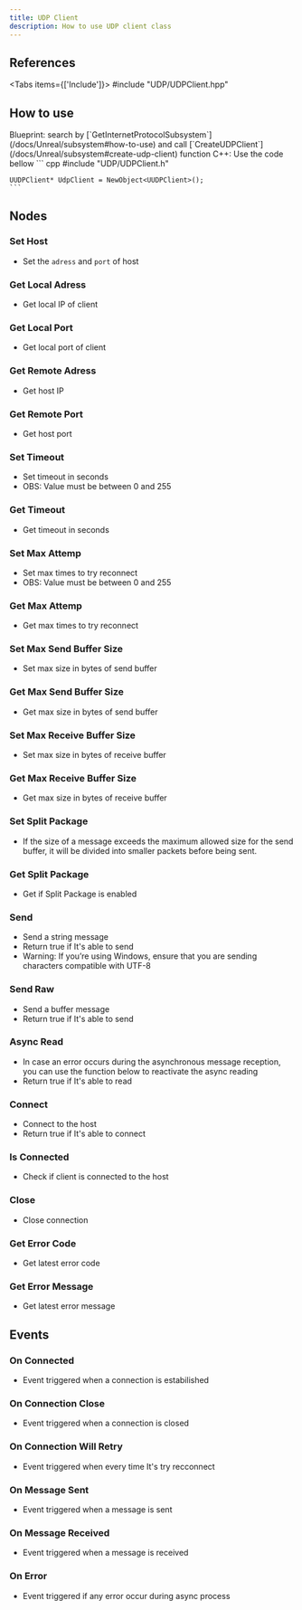 ```yaml
---
title: UDP Client
description: How to use UDP client class
---
```



## References
 
<Tabs items={['Include']}>
    <Tab value="Include">#include "UDP/UDPClient.hpp"</Tab>
</Tabs>

## How to use

<Steps>
  <Step>
    Blueprint: search by [`GetInternetProtocolSubsystem`](/docs/Unreal/subsystem#how-to-use) and call [`CreateUDPClient`](/docs/Unreal/subsystem#create-udp-client) function
  </Step>
  <Step>
    C++: Use the code bellow
    ``` cpp
    #include "UDP/UDPClient.h"

    UUDPClient* UdpClient = NewObject<UUDPClient>();
    ```
  </Step>
</Steps>

## Nodes

### Set Host

* Set the `adress` and `port` of host
<ImageZoom src="/img/client-side/udp/sethost.png" width={170} height={164} />

### Get Local Adress

* Get local IP of client
<ImageZoom src="/img/client-side/udp/getlocaladress.png" width={227} height={76} />

### Get Local Port

* Get local port of client
<ImageZoom src="/img/client-side/udp/getlocalport.png" width={227} height={76} />

### Get Remote Adress

* Get host IP
<ImageZoom src="/img/client-side/udp/getremotehost.png" width={227} height={76} />

### Get Remote Port

* Get host port
<ImageZoom src="/img/client-side/udp/getremotehost.png" width={227} height={76} />

### Set Timeout

* Set timeout in seconds
* OBS: Value must be between 0 and 255
<ImageZoom src="/img/client-side/udp/settimeout.png" width={170} height={134} />

### Get Timeout

* Get timeout in seconds
<ImageZoom src="/img/client-side/udp/gettimeout.png" width={227} height={76} />

### Set Max Attemp

* Set max times to try reconnect
* OBS: Value must be between 0 and 255
<ImageZoom src="/img/client-side/udp/setmaxattemp.png" width={170} height={134} />

### Get Max Attemp

* Get max times to try reconnect
<ImageZoom src="/img/client-side/udp/getmaxattemp.png" width={227} height={76} />

### Set Max Send Buffer Size

* Set max size in bytes of send buffer
<ImageZoom src="/img/client-side/udp/setmaxsendbuffer.png" width={213} height={134} />

### Get Max Send Buffer Size

* Get max size in bytes of send buffer
<ImageZoom src="/img/client-side/udp/getmaxsendbuffer.png" width={227} height={76} />

### Set Max Receive Buffer Size

* Set max size in bytes of receive buffer
<ImageZoom src="/img/client-side/udp/setmaxreceivebuffer.png" width={230} height={134} />

### Get Max Receive Buffer Size

* Get max size in bytes of receive buffer
<ImageZoom src="/img/client-side/udp/getmaxreceivebuffer.png" width={231} height={76} />

### Set Split Package

* If the size of a message exceeds the maximum allowed size for the send buffer, it will be divided into smaller packets before being sent.
<ImageZoom src="/img/client-side/udp/setsplitpackage.png" width={170} height={136} />

### Get Split Package

* Get if Split Package is enabled
<ImageZoom src="/img/client-side/udp/getsplitpackage.png" width={227} height={76} />

### Send

* Send a string message
* Return true if It's able to send
* Warning: If you’re using Windows, ensure that you are sending characters compatible with UTF-8
<ImageZoom src="/img/client-side/udp/send.png" width={229} height={134} />

### Send Raw

* Send a buffer message
* Return true if It's able to send
<ImageZoom src="/img/client-side/udp/sendraw.png" width={227} height={130} />

### Async Read

* In case an error occurs during the asynchronous message reception, you can use the function below to reactivate the async reading
* Return true if It's able to read
<ImageZoom src="/img/client-side/udp/asyncread.png" width={226} height={104} />

### Connect

* Connect to the host
* Return true if It's able to connect
<ImageZoom src="/img/client-side/udp/connect.png" width={207} height={94} />

### Is Connected

* Check if client is connected to the host
<ImageZoom src="/img/client-side/udp/isconnected.png" width={227} height={76} />

### Close

* Close connection
<ImageZoom src="/img/client-side/udp/close.png" width={170} height={104} />

### Get Error Code

* Get latest error code
<ImageZoom src="/img/client-side/udp/geterrorcode.png" width={227} height={76} />

### Get Error Message

* Get latest error message
<ImageZoom src="/img/client-side/udp/geterrormessage.png" width={227} height={76} />

## Events

### On Connected

* Event triggered when a connection is estabilished
<ImageZoom src="/img/client-side/udp/onconnected.png" width={225} height={186} />

### On Connection Close

* Event triggered when a connection is closed
<ImageZoom src="/img/client-side/udp/onconnectionclose.png" width={263} height={186} />

### On Connection Will Retry

* Event triggered when every time It's try recconnect
<ImageZoom src="/img/client-side/udp/onconnectionwillretry.png" width={286} height={212} />

### On Message Sent

* Event triggered when a message is sent
<ImageZoom src="/img/client-side/udp/onmessagesent.png" width={246} height={212} />

### On Message Received

* Event triggered when a message is received
<ImageZoom src="/img/client-side/udp/onmessagereceived.png" width={272} height={238} />

### On Error

* Event triggered if any error occur during async process
<ImageZoom src="/img/client-side/udp/onerror.png" width={192} height={238} />

